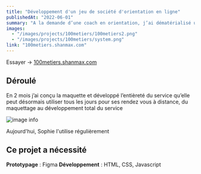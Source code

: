 ```yaml
---
title: "Développement d'un jeu de société d'orientation en ligne"
publishedAt: "2022-06-01"
summary: "A la demande d’une coach en orientation, j’ai dématérialisé un jeu de carte qu’elle faisait avec les collégiens et lycéens."
images:
  - "/images/projects/100metiers/100metiers2.png"
  - "/images/projects/100metiers/system.png"
link: "100metiers.shanmax.com"
---
```


Essayer -> [100metiers.shanmax.com](https://www.100metiers.shanmax.com)

## Déroulé
En 2 mois j’ai conçu la maquette et développé l’entièreté du service qu’elle peut désormais utiliser tous les jours pour
ses rendez vous à distance, du maquettage au développement total du service


![image info](/images/projects/100metiers/system.png)

Aujourd'hui, Sophie l'utilise régulièrement 

## Ce projet a nécessité

**Prototypage** : Figma
**Développement** : HTML, CSS, Javascript
